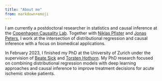 ```yaml
---
title: "About me"
from: markdown+emoji
---
```


I am currently a postdoctoral researcher in statistics and causal inference at
the [Copenhagen Causality Lab](https://cocala.github.io/). Together with [Niklas
Pfister](https://niklaspfister.github.io) and [Jonas 
Peters](http://web.math.ku.dk/~peters/), I work at the intersection of 
distributional regression and causal inference with a focus on biomedical
applications. 

In February 2023, I finished my PhD at the University of Zurich under the 
supervision of [Beate 
Sick](https://www.ebpi.uzh.ch/en/aboutus/departments/biostatistics/teambiostats/sick.html)
and [Torsten Hothorn](http://user.math.uzh.ch/hothorn/). My PhD research focused 
on combining distributional regression models with deep learning approaches and 
causal inference to improve treatment decisions for acute ischemic stroke 
patients.
